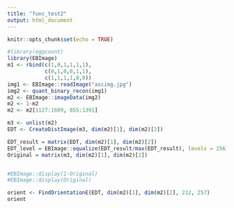 ```yaml
---
title: "func_test2"
output: html_document
---
```


```r
knitr::opts_chunk$set(echo = TRUE)
```

```r
#library(eggcount)
library(EBImage)
m1 <- rbind(c(1,0,1,1,1,1),
            c(0,1,0,0,1,1),
            c(1,1,1,1,0,0))
img1 <- EBImage::readImage("ascimg.jpg")
img2 <- quant_binary_recon(img1)
m2 <- EBImage::imageData(img2)
m2 <- 1-m2
m2 <- m2[1127:1609, 855:1391]
```

```r
m3 <- unlist(m2)
EDT <- CreateDistImage(m3, dim(m2)[1], dim(m2)[2])

EDT_result = matrix(EDT, dim(m2)[1], dim(m2)[2])
EDT_level = EBImage::equalize(EDT_result/max(EDT_result), levels = 256)
Original = matrix(m3, dim(m2)[1], dim(m2)[2])


#EBImage::display(1-Original)
#EBImage::display(Original)

orient <- FindOrientationE(EDT, dim(m2)[1], dim(m2)[2], 212, 257)
orient
```